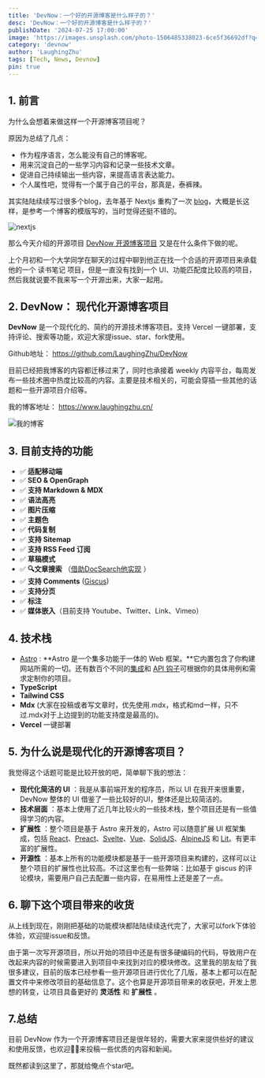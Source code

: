 ```yaml
---
title: 'DevNow：一个好的开源博客是什么样子的？'
desc: 'DevNow：一个好的开源博客是什么样子的？'
publishDate: '2024-07-25 17:00:00'
image: 'https://images.unsplash.com/photo-1506485338023-6ce5f36692df?q=80&w=3870&auto=format&fit=crop&ixlib=rb-4.0.3&ixid=M3wxMjA3fDB8MHxwaG90by1wYWdlfHx8fGVufDB8fHx8fA%3D%3D'
category: 'devnow'
author: 'LaughingZhu'
tags: [Tech, News, Devnow]
pin: true
---
```


## 1. 前言

为什么会想着来做这样一个开源博客项目呢？

原因为总结了几点：

- 作为程序语言，怎么能没有自己的博客呢。
- 用来沉淀自己的一些学习内容和记录一些技术文章。
- 促进自己持续输出一些内容，来提高语言表达能力。
- 个人属性吧，觉得有一个属于自己的平台，那真是，泰裤辣。

其实陆陆续续写过很多个blog，去年基于 Nextjs 重构了一次 [blog](https://blog.laughingzhu.cn/)，大概是长这样，是参考一个博客的模版写的，当时觉得还挺不错的。

![nextjs](https://cdn.laughingzhu.cn/DevNow/27691398de101e7b582713edc101b1c3-a869ab.png)

那么今天介绍的开源项目 [DevNow 开源博客项目](https://github.com/LaughingZhu/DevNow) 又是在什么条件下做的呢。

上个月初和一个大学同学在聊天的过程中聊到他正在找一个合适的开源项目来承载他的一个 读书笔记 项目，但是一直没有找到一个 UI、功能匹配度比较高的项目，然后我就说要不我来写一个开源出来，大家一起用。

## 2. DevNow： 现代化开源博客项目

**DevNow** 是一个现代化的、简约的开源技术博客项目。支持 Vercel 一键部署，支持评论、搜索等功能，欢迎大家提issue、star、fork使用。

Github地址： https://github.com/LaughingZhu/DevNow

目前已经把我博客的内容都迁移过来了，同时也承接着 weekly 内容平台，每周发布一些技术圈中热度比较高的内容。主要是技术相关的，可能会穿插一些其他的话题和一些开源项目介绍等。

我的博客地址： https://www.laughingzhu.cn/

![我的博客](https://cdn.laughingzhu.cn/DevNow/76a0cb95c51c3c45fccb09483aaad678-7482f4.png)

## 3. 目前支持的功能

- ✅ **适配移动端**
- ✅ **SEO & OpenGraph**
- ✅ **支持 Markdown & MDX**
- ✅ **语法高亮**
- ✅ **图片压缩**
- ✅ **主题色**
- ✅ **代码复制**
- ✅ **支持 Sitemap**
- ✅ **支持 RSS Feed 订阅**
- ✅ **草稿模式**
- ✅ **🔍文章搜索** （[借助DocSearch他实现](https://docsearch.algolia.com/docs/what-is-docsearch/) ）
- ✅ **支持 Comments** ([Giscus](https://giscus.app/))
- ✅ **支持分页**
- ✅ **标注**
- ✅ **媒体嵌入**（目前支持 Youtube、Twitter、Link、Vimeo）

## 4. 技术栈

- [Astro](https://astro.build/) : **Astro 是一个集多功能于一体的 Web 框架。**它内置包含了你构建网站所需的一切。还有数百个不同的[集成](https://astro.build/integrations/)和 [API 钩子](https://docs.astro.build/zh-cn/reference/integrations-reference/)可根据你的具体用例和需求定制你的项目。
- **TypeScript**
- **Tailwind CSS**
- **Mdx** (大家在投稿或者写文章时，优先使用.mdx，格式和md一样，只不过.mdx对于上边提到的功能支持度是最高的)。
- **Vercel** 一键部署

## 5. 为什么说是现代化的开源博客项目？

我觉得这个话题可能是比较开放的吧，简单聊下我的想法：

- **现代化简洁的 UI** ：我是从事前端开发的程序员，所以 UI 在我开来很重要，DevNow 整体的 UI 借鉴了一些比较好的UI，整体还是比较简洁的。
- **技术层面** ：基本上使用了近几年比较火的一些技术栈，整个项目还是有一些值得学习的内容。
- **扩展性** ：整个项目是基于 Astro 来开发的，Astro 可以随意扩展 UI 框架集成，包括 [React](https://react.dev/)、[Preact](https://preactjs.com/)、[Svelte](https://svelte.dev/)、[Vue](https://vuejs.org/)、[SolidJS](https://www.solidjs.com/)、[AlpineJS](https://alpinejs.dev/) 和 [Lit](https://lit.dev/)。有更丰富的扩展性。
- **开源性** ：基本上所有的功能模块都是基于一些开源项目来构建的，这样可以让整个项目的扩展性也比较高。不过这里也有一些弊端：比如基于 giscus 的评论模块，需要用户自己去配置一些内容，在易用性上还是差了一点。

## 6. 聊下这个项目带来的收货

从上线到现在，刚刚把基础的功能模块都陆陆续续迭代完了，大家可以fork下体验体验，欢迎提issue和反馈。

由于第一次写开源项目，所以开始的项目中还是有很多硬编码的代码，导致用户在改起来内容的时候需要进入到项目中来找到对应的模块修改。这里我的朋友给了我很多建议，目前的版本已经参看一些开源项目进行优化了几版，基本上都可以在配置文件中来修改项目的基础信息了。这个也算是开源项目带来的收获吧，开发上思想的转变，让项目具备更好的 **灵活性** 和 **扩展性** 。

## 7.总结

目前 DevNow 作为一个开源博客项目还是很年轻的，需要大家来提供些好的建议和使用反馈，也欢迎👏🏻来投稿一些优质的内容和新闻。

既然都读到这里了，那就给俺点个star吧。
